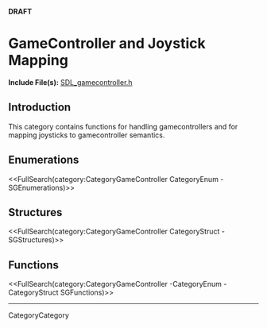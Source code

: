 <!-- #master-page:CategoryTemplate -->
<!-- #master-date:Unknown-Date -->
<!-- pragma camelcase off -->
<!-- format wiki -->
<!-- language en -->

'''DRAFT'''

= GameController and Joystick Mapping =

'''Include File(s):''' [http://hg.libsdl.org/SDL/file/default/include/SDL_gamecontroller.h SDL_gamecontroller.h]





== Introduction ==

This category contains functions for handling gamecontrollers and for mapping joysticks to gamecontroller semantics.


== Enumerations ==
<<FullSearch(category:CategoryGameController CategoryEnum -SGEnumerations)>>


== Structures ==
<<FullSearch(category:CategoryGameController CategoryStruct -SGStructures)>>


== Functions ==
<<FullSearch(category:CategoryGameController -CategoryEnum -CategoryStruct SGFunctions)>>

----
CategoryCategory
